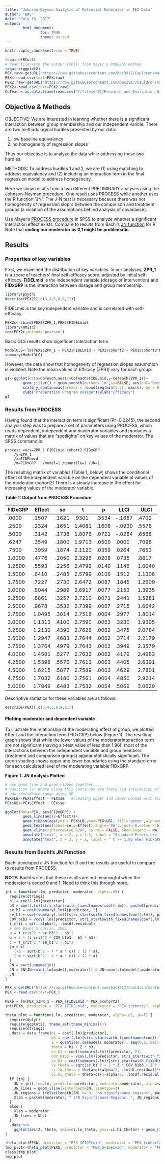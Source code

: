 ---
title: "Johnson-Neyman Analysis of Potential Moderator in PEX Data"
author: "BAC"
date: "July 16, 2017"
output: 
        html_document:
                toc: TRUE
                theme: united
---

```{r setup, include=FALSE}
knitr::opts_chunk$set(echo = TRUE)

require(RCurl)
# read file with the outpur (SPSS) from Mayer's PROCESS method 
require(ggplot2)
PEX.raw<-getURL("https://raw.githubusercontent.com/bac3917/Cauldron/master/JN_PEX071617.csv")
PEX<-read.csv(text=PEX.raw)
PEX2.raw<-getURL("https://raw.githubusercontent.com/bac3917/Cauldron/master/PEX.csv")
PEX2<-read.csv(text=PEX2.raw)
CoTeach<-as.data.frame(read.csv("//filesvr01/Research_and_Evaluation_Group/conferences_articles/TeacherPrep_CoTeaching/Level1_071817.csv"))
```

## Objective & Methods
OBJECTIVE: We are interested in learning whether there is a significant interaction between group membership and our independent varible. There are two methodological hurdles presented by our data:

1. low baseline equivalency
2. no homogeneity of regression slopes

Thus our objective is to analyze the data while addressing these two hurdles.

METHODS: To address hurdles 1 and 2, we are (1) using matching to address equivalency and (2) including an interaction term in the final regression model to address homogeneity. 

Here we show results from a two different PRELIMINARY analyses using the Johnson-Neyman procedure. One result uses PROCESS while another uses the R function "JN". The J-N test is necessary because there was not homogeneity of regression sloprs between the comparison and treatment groups (a violation of the assumptions behind analysis of covariance).

Use Mayer's <a href="http://afhayes.com/spss-sas-and-mplus-macros-and-code.html">PROCESS procedure</a> in SPSS to analyze whether a significant interaction effect exists. Compare to results from Bachl's <a href="https://rpubs.com/bachl/jn-plot">JN function</a> for R. Note that **coding our moderator as 0,1 might be problematic.**


## Results

### Properties of key variables
First, we examined the distribution of key variables.   In our analyses, **ZPR_1** is a zcore of teachers' final self-efficacy score, adjusted by initial self-efficacy. **FIDELmid** is the independent variable (dosage of intervention) and **FIDxGRP** is the interaction between dosage and group membership.


```{r R1, warning=FALSE, echo=FALSE, message=FALSE}

library(psych)
describe(PEX2)[,c(3,4,5,8,9,11)]
```

FIDELmid is the key independent variable and is correlated with self-efficacy.
```{r correl, echo=FALSE, warning=FALSE, message=FALSE}
PEX2c<-cbind(PEX2$ZPR_1,PEX2$FIDELmid)
library(Hmisc)
cor(PEX2c,method="pearson")
```

Basic OLS results show significant interaction term.
```{r ols, echo=FALSE}
ModelOLS<-lm(PEX2$ZPR_1 ~ PEX2$FIDELmid + PEX2$cohort2 + PEX2$cohort2*PEX2$FIDELmid)
summary(ModelOLS)
```

However, the data show that homogeneity of regression slopes assumption is violated. Note the mean values of Efficacy (ZPR1) vary for each group:
```{r homog, warning=FALSE,echo=FALSE}
g1<-ggplot(data=CoTeach,aes(x=CoTeach$FIDELmid,y=CoTeach$ZPR_1))+
        geom_jitter() + geom_smooth(method='lm',se=FALSE, aes(col='Best         Fit'),fullrange=TRUE)+facet_wrap(~CoTeach$TreatmentFlag)+
        scale_y_continuous(breaks = round(seq(min(1.5), max(6), by = 0.5),1))+
        xlab("Preparation Program Dosage")+ylab("Efficacy")
g1

```

### Results from PROCESS
Having found that the interaction term is significant (Pr=0.0245), the second analysis step was to prepare a set of parameters using PROCESS, which reads dependent, independent and moderator variables and produces a matrix of values that are "spotlights" on key values of the moderator. The SPSS command is:

    process vars=ZPR_1 FIDELmid cohort2 FIDxGRP 
    	/y=ZPR_1  
    	/x=FIDELmid  
    	/m=FIDxGRP   /model=1 /quantile=1 /JN=1.


The resulting matrix of variables (Table 1, below) shows the conditional effect of the independent variable on the dependent variable at values of the moderator (cohort2) There is a steady increase in the effect for increasing values of the moderator variable.

**Table 1: Output from PROCESS Procedure**

FIDxGRP|Effect|se|t|p|LLCI|ULCI
------|------|------|------|------|------|------|
  .0000|.1507|.1621|.9301|.3534|-.1687|.4702|
  .2500|.2324|.1651|1.4081|.1606|-.0930|.5578|
  .5000|.3142|.1738|1.8076|.0721|-.0284|.6568|
  .6247|.3549|.1800|1.9713|.0500|.0000|.7098|
  .7500|.3959|.1874|2.1120|.0359|.0264|.7653|
 1.0000|.4776|.2050|2.3296|.0208|.0735|.8817|
 1.2500|.5593|.2256|2.4792|.0140|.1146| 1.0040|
 1.5000|.6410|.2485|2.5799|.0106|.1512| 1.1308|
 1.7500|.7227|.2730|2.6472|.0087|.1845| 1.2609|
 2.0000|.8044|.2989|2.6917|.0077|.2153| 1.3935|
 2.2500|.8861|.3257|2.7210|.0071|.2441| 1.5281|
 2.5000|.9678|.3532|2.7399|.0067|.2715| 1.6642|
 2.7500|1.0495|.3814|2.7518|.0064|.2977| 1.8014|
 3.0000|1.1313|.4100|2.7590|.0063|.3230| 1.9395|
 3.2500|1.2130|.4390|2.7628|.0062|.3475| 2.0784|
 3.5000|1.2947|.4683|2.7644|.0062|.3714| 2.2179|
 3.7500|1.3764|.4979|2.7643|.0062|.3949| 2.3579|
 4.0000|1.4581|.5277|2.7632|.0062|.4179| 2.4983|
 4.2500|1.5398|.5576|2.7613|.0063|.4405| 2.6391|
 4.5000|1.6215|.5877|2.7589|.0063|.4629| 2.7801|
 4.7500|1.7032|.6180|2.7561|.0064|.4850| 2.9214|
 5.0000|1.7849|.6483|2.7532|.0064|.5069| 3.0629|


Descriptive statistics for these variables are as follows:

``` {r table, warning= FALSE ,echo=FALSE}

describe(PEX)[,c(3,4,5,8,9,11)]

```

#### Plotting moderator and dependent variable
To illustrate the relationship of the moderating effect of group, we plotted Effect and the interaction term (FIDxGRP) below (Figure 1).  The resulting graph shows that while the lower values of the moderatorinteraction term are not significant (having a t-test value of less than 1.96), most of the interactions between the independent variable and group members (treatment and comparison groups) appear statistically significant.  The green shading shows upper and lower boundaries using the standard error for each calculated level of the moderating variable FIDxGRP.


**Figure 1:  JN Analysis Plotted**

```{r JN2, echo=FALSE}
# use geom_line and geom_ribbon together...
# question is: Where along this continuum are there sig interaction effects?
# add confidence range using SE
PEX$LB<-PEX$Effect - PEX$se   #creating upper and lower bounds with standard error
PEX$UB<-PEX$Effect + PEX$se

ggplot(data=PEX, aes(FIDxGRP)) + 
        geom_line(aes(y=Effect))+
        geom_ribbon(aes(ymin= PEX$LB,ymax=PEX$UB), fill='green',alpha=0.2)+
        geom_text(aes(label=se,y=Effect),angle='90',vjust=-8,colour='blue')+
        geom_vline(xintercept=0.6247, na.rm = FALSE, show.legend = NA, linetype=2)+
        annotate("text", x = 2, y = 2.5, label = "Standard Errors are labeled in blue")+
        annotate("text", x = 2, y = 2, label = " t >= 1.96 when FIDxGRP >= .62")

```


### Results from Bachl's JN Function

Bachl developed a JN function for R and the results are useful to compare to results from PROCESS.

**NOTE:** Bachl writes that these results are not meaningful when the moderator is coded 0 and 1. Need to think this through more.

``` {r Bachl, echo=FALSE, warning=FALSE, message=FALSE}
jnt = function(.lm, predictor, moderator, alpha=.05) {
  require(stringi)
  b1 = coef(.lm)[predictor]
  b3 = coef(.lm)[stri_startswith_fixed(names(coef(.lm)), paste0(predictor,":")) | stri_endswith_fixed(names(coef(.lm)), paste0(":",predictor))]
  se_b1 = coef(summary(.lm))[predictor, 2]
  se_b3 = coef(summary(.lm))[stri_startswith_fixed(names(coef(.lm)), paste0(predictor,":")) | stri_endswith_fixed(names(coef(.lm)), paste0(":",predictor)), 2]
  COV_b1b3 = vcov(.lm)[predictor, stri_startswith_fixed(names(coef(.lm)), paste0(predictor,":")) | stri_endswith_fixed(names(coef(.lm)), paste0(":",predictor))]
  t_crit = qt(1-alpha/2, .lm$df.residual)
  # see Bauer & Curran, 2005
  a = t_crit^2 * se_b3^2 - b3^2
  b = 2 * (t_crit^2 * COV_b1b3 - b1 * b3)
  c = t_crit^2 * se_b1^2 - b1^2
  jn = c(
    (-b - sqrt(b^2 - 4 * a * c)) / (2 * a),
    (-b + sqrt(b^2 - 4 * a * c)) / (2 * a)
  )
  JN = sort(unname(jn))
  JN = JN[JN>=min(.lm$model[,moderator]) & JN<=max(.lm$model[,moderator])]
  JN
}

PEX_<-getURL("https://raw.githubusercontent.com/bac3917/Cauldron/master/PEX.csv")
PEX_<-read.csv(text=PEX_)
 
PEXb = lm(PEX_$ZPR_1 ~ PEX_$FIDELmid * PEX_$cohort2)
jnt(PEXb, predictor = "PEX_$FIDELmid", moderator = "PEX_$cohort2", alpha = .05)
```

```{r thetaplot, echo=FALSE, warning=FALSE, message=FALSE}
theta_plot = function(.lm, predictor, moderator, alpha=.05, jn=F) {
  require(dplyr)
  require(ggplot2); theme_set(theme_minimal())
  require(stringi)
  .data = data_frame(b1 = coef(.lm)[predictor],
                     b3 = coef(.lm)[stri_startswith_fixed(names(coef(.lm)), paste0(predictor,":")) | stri_endswith_fixed(names(coef(.lm)), paste0(":",predictor))],
                     Z = quantile(.lm$model[,moderator], seq(0,1,.01)),
                     theta = b1 + Z * b3,
                     se_b1 = coef(summary(.lm))[predictor, 2],
                     COV_b1b3 = vcov(.lm)[predictor, stri_startswith_fixed(names(coef(.lm)), paste0(predictor,":")) | stri_endswith_fixed(names(coef(.lm)), paste0(":",predictor))],
                     se_b3 = coef(summary(.lm))[stri_startswith_fixed(names(coef(.lm)), paste0(predictor,":")) | stri_endswith_fixed(names(coef(.lm)), paste0(":",predictor)), 2],
                     se_theta = sqrt(se_b1^2 + 2 * Z * COV_b1b3 + Z^2 * se_b3^2),
                     ci.lo_theta = theta+qt(alpha/2, .lm$df.residual)*se_theta,
                     ci.hi_theta = theta+qt(1-alpha/2, .lm$df.residual)*se_theta)
  if (jn) {
    JN = jnt(.lm=.lm, predictor=predictor, moderator=moderator, alpha=alpha)
    JN_lines = geom_vline(xintercept=JN, linetype=2)
    JN_regions = ifelse(length(JN) == 0, "no significance regions", paste(round(JN,2), collapse = "; "))
    Xlab = paste0(moderator, " (JN Significance Regions: ", JN_regions,")")
  }
  else {
    Xlab = moderator
    JN_lines = NULL
  }
  .data %>%
    ggplot(aes(Z, theta, ymin=ci.lo_theta, ymax=ci.hi_theta)) + geom_ribbon(alpha = .2) + geom_line() + ggtitle(paste("Conditional Effect of", predictor, "as function of", moderator)) + geom_hline(yintercept=0, linetype=2) + labs(x = Xlab, y=expression(theta)) + JN_lines
}

theta_plot(PEXb, predictor = "PEX_$FIDELmid", moderator = "PEX_$cohort2",  alpha = .05, jn = F)
tmp_plot<-theta_plot(PEXb, predictor = "PEX_$FIDELmid", moderator = "PEX_$cohort2",  alpha = .05, jn = T)
class(tmp_plot)
tmp_plot
```
